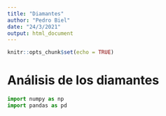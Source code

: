 ---
title: "Diamantes"
author: "Pedro Biel"
date: "24/3/2021"
output: html_document
---

```{r setup, include=FALSE}
knitr::opts_chunk$set(echo = TRUE)
```

# Análisis de los diamantes

```{python}
import numpy as np
import pandas as pd
```

